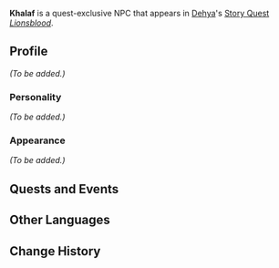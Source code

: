 {{Meta
|missing_NPC_profile  = yes
}}
{{Character Infobox
|type             = Quest NPC
|image            = NPC Khalaf.png
|region           = Sumeru
|location         = 
|affiliation      = The Eremites
|title            = Blazing Beasts Member

|voiceEN          = 
|voiceCN          = 
|voiceJP          = 
|dialoguereward   = 
}}
'''Khalaf''' is a quest-exclusive NPC that appears in [[Dehya]]'s [[Story Quest]] ''[[Lionsblood]]''.

==Profile==
<!--Detailed story/lore information goes here.-->
''(To be added.)''

===Personality===
''(To be added.)''

===Appearance===
<!--Keep appearance section short and concise. Limit to 2 paragraphs with 3-4 sentences each.-->
''(To be added.)''

==Quests and Events==
{{Quests and Events}}
<!--
==Idle Quotes==
{{Dialogue start}}
: {{DIcon|Idle}} {{Tx}}
:: {{A|VO {{subst:PAGENAME}} 01.ogg}} "{{Tx}}"
{{Dialogue end}}

==Dialogue==
{{Dialogue start}}
:'''{{subst:PAGENAME}}:''' 
:{{DIcon}}
{{Dialogue end}}
<!--
==Event Dialogue==
===Event Name===
{{Dialogue start}}
:'''{{subst:PAGENAME}}:'''
{{Dialogue end}}

==Trivia==
* 
-->
==Other Languages==
{{Other Languages
|default_hidden = 1
|en      = Khalaf
|zhs     = 哈拉夫
|zhs_rm  = Hālāfū
|zht     = 哈拉夫
|zht_rm  = Hālāfū
|ja      = ハラフ
|ja_rm   = Harafu
|ko      = 할라프
|es      = Jalaf
|fr      = Khalaf
|ru      = Халаф
|th      = Khalaf
|vi      = Khalaf
|de      = Khalaf
|id      = Khalaf
|pt      = Khalaf
|tr      = Khalaf
|it      = Khalaf
}}

==Change History==
{{Change History|3.5}}